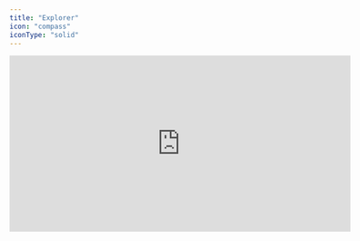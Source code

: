 ```yaml
---
title: "Explorer"
icon: "compass"
iconType: "solid"
---
```


<iframe
  width="600"
  height="310"
  src="https://d8ts56gtwtyh1.cloudfront.net/docs/warehouse/explorer.mp4"
  title="Explorer"
  frameborder="0"
  allow="accelerometer; autoplay; muted"
  allowfullscreen
  autoplay
  muted
></iframe> 